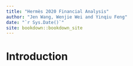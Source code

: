 ```yaml
--- 
title: "Hermès 2020 Financial Analysis"
author: "Jen Wang, Wenjie Wei and Yinqiu Feng"
date: "`r Sys.Date()`"
site: bookdown::bookdown_site
---
```


# Introduction


